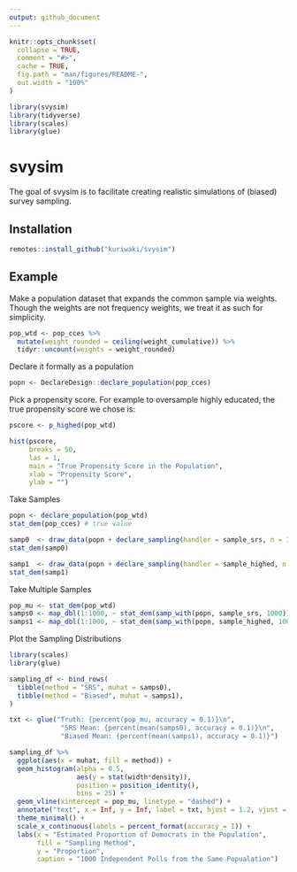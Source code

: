 ```yaml
---
output: github_document
---
```


<!-- README.md is generated from README.Rmd. Please edit that file -->

```r
knitr::opts_chunk$set(
  collapse = TRUE,
  comment = "#>",
  cache = TRUE,
  fig.path = "man/figures/README-",
  out.width = "100%"
)

library(svysim)
library(tidyverse)
library(scales)
library(glue)
```

# svysim


The goal of svysim is to facilitate creating realistic simulations of (biased) survey sampling.

## Installation

```r
remotes::install_github("kuriwaki/svysim")
```

## Example

Make a population dataset that expands the common sample via weights. Though the weights are not frequency weights, we treat it as such for simplicity.

```r
pop_wtd <- pop_cces %>% 
  mutate(weight_rounded = ceiling(weight_cumulative)) %>% 
  tidyr::uncount(weights = weight_rounded)
```
Declare it formally as a population

```r
popn <- DeclareDesign::declare_population(pop_cces)
```

Pick a propensity score. For example to oversample highly educated, the true propensity score we chose is:

```r
pscore <- p_highed(pop_wtd)
```

```r
hist(pscore,
     breaks = 50, 
     las = 1,
     main = "True Propensity Score in the Population", 
     xlab = "Propensity Score",
     ylab = "")
```


Take Samples 

```r
popn <- declare_population(pop_wtd)
stat_dem(pop_cces) # true value

samp0  <- draw_data(popn + declare_sampling(handler = sample_srs, n = 1000))
stat_dem(samp0)

samp1  <- draw_data(popn + declare_sampling(handler = sample_highed, n = 1000))
stat_dem(samp1)
```

Take Multiple Samples

```r
pop_mu <- stat_dem(pop_wtd)
samps0 <- map_dbl(1:1000, ~ stat_dem(samp_with(popn, sample_srs, 1000)))
samps1 <- map_dbl(1:1000, ~ stat_dem(samp_with(popn, sample_highed, 1000)))
```


Plot the Sampling Distributions

```r
library(scales)
library(glue)

sampling_df <- bind_rows(
  tibble(method = "SRS", muhat = samps0),
  tibble(method = "Biased", muhat = samps1),
)

txt <- glue("Truth: {percent(pop_mu, accuracy = 0.1)}\n",
             "SRS Mean: {percent(mean(samps0), accuracy = 0.1)}\n",
             "Biased Mean: {percent(mean(samps1), accuracy = 0.1)}")

sampling_df %>%
  ggplot(aes(x = muhat, fill = method)) +
  geom_histogram(alpha = 0.5, 
                 aes(y = stat(width*density)), 
                 position = position_identity(),
                 bins = 25) +
  geom_vline(xintercept = pop_mu, linetype = "dashed") +
  annotate("text", x = Inf, y = Inf, label = txt, hjust = 1.2, vjust = 1.2) +
  theme_minimal() +
  scale_x_continuous(labels = percent_format(accuracy = 1)) +
  labs(x = "Estimated Proportion of Democrats in the Population",
       fill = "Sampling Method",
       y = "Proportion",
       caption = "1000 Independent Polls from the Same Popualation")
```

